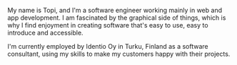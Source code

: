 My name is Topi, and I'm a software engineer working mainly in web and app development.
I am fascinated by the graphical side of things, which is why I find enjoyment in creating software
that's easy to use, easy to introduce and accessible.

I'm currently employed by Identio Oy in Turku, Finland as a software consultant,
using my skills to make my customers happy with their projects.
